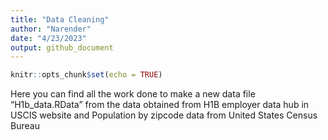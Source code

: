 ```yaml
---
title: "Data Cleaning"
author: "Narender"
date: "4/23/2023"
output: github_document
---
```


```r
knitr::opts_chunk$set(echo = TRUE)
```

Here you can find all the work done to make a new data file "H1b_data.RData" from the data obtained from H1B employer data hub in USCIS website and Population by zipcode data from United States Census Bureau